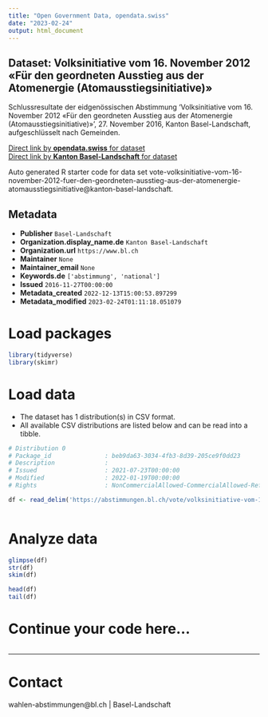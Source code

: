 ```yaml
---
title: "Open Government Data, opendata.swiss"
date: "2023-02-24"
output: html_document
---
```


## Dataset: Volksinitiative vom 16. November 2012 «Für den geordneten Ausstieg aus der Atomenergie (Atomausstiegsinitiative)»

Schlussresultate der eidgenössischen Abstimmung 'Volksinitiative vom 16. November 2012 «Für den geordneten Ausstieg aus der Atomenergie (Atomausstiegsinitiative)»', 27. November 2016, Kanton Basel-Landschaft, aufgeschlüsselt nach Gemeinden.

[Direct link by **opendata.swiss** for dataset](https://opendata.swiss/de/dataset/volksinitiative-vom-16-november-2012-fur-den-geordneten-ausstieg-aus-der-atomenergie-atomaussti1)<br>
[Direct link by **Kanton Basel-Landschaft** for dataset](https://abstimmungen.bl.ch/vote/volksinitiative-vom-16-november-2012-fuer-den-geordneten-ausstieg-aus-der-atomenergie-atomausstiegsinitiative/data)

Auto generated R starter code for data set vote-volksinitiative-vom-16-november-2012-fuer-den-geordneten-ausstieg-aus-der-atomenergie-atomausstiegsinitiative@kanton-basel-landschaft.

## Metadata

- **Publisher** `Basel-Landschaft`
- **Organization.display_name.de** `Kanton Basel-Landschaft`
- **Organization.url** `https://www.bl.ch`
- **Maintainer** `None`
- **Maintainer_email** `None`
- **Keywords.de** `['abstimmung', 'national']`
- **Issued** `2016-11-27T00:00:00`
- **Metadata_created** `2022-12-13T15:00:53.897299`
- **Metadata_modified** `2023-02-24T01:11:18.051079`


# Load packages

```r

library(tidyverse)
library(skimr)

```

# Load data

-   The dataset has 1 distribution(s) in CSV format.
-   All available CSV distributions are listed below and can be read into a tibble.

```r

# Distribution 0
# Package_id               : beb9da63-3034-4fb3-8d39-205ce9f0dd23
# Description              : 
# Issued                   : 2021-07-23T00:00:00
# Modified                 : 2022-01-19T00:00:00
# Rights                   : NonCommercialAllowed-CommercialAllowed-ReferenceRequired

df <- read_delim('https://abstimmungen.bl.ch/vote/volksinitiative-vom-16-november-2012-fuer-den-geordneten-ausstieg-aus-der-atomenergie-atomausstiegsinitiative/data-csv')



```

# Analyze data

```r

glimpse(df)
str(df)
skim(df)

head(df)
tail(df)

```

# Continue your code here...

```r

```

------------------------------------------------------------------------

# Contact

wahlen-abstimmungen@bl.ch | Basel-Landschaft
